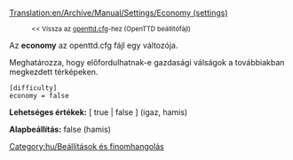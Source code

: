 [[Translation:en/Archive/Manual/Settings/Economy (settings)]]

:<small><< Vissza az [[hu/openttd.cfg|openttd.cfg]]-hez (OpenTTD beállítófájl)</small>


Az '''economy''' az openttd.cfg fájl egy változója.

Meghatározza, hogy előfordulhatnak-e gazdasági válságok a továbbiakban megkezdett térképeken.<br>
<pre>
[difficulty]
economy = false
</pre>

'''Lehetséges értékek:''' [ true | false ] (igaz, hamis)

'''Alapbeállítás:''' false (hamis)


[[Category:hu/Beállítások és finomhangolás]]